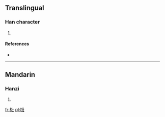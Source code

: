 ==Translingual==

===Han character===
{{Han char|rn=75|rad=木|as=07|sn=11|four=4491<sub>0</sub>|canj=木女一土 (DVMG)}}

# {{defn|Han|sort=木07}}

====References====
* {{Han ref|kx=0528.140|dkj=14834|hdz=21222.030|uh=6889|ud=26761|bh=D5CE|bd=54734}}

----

==Mandarin==

===Hanzi===
{{cmn-hanzi|pin=[[zhuāng]] ([[zhuang1]])|wg=chuang<sup>1</sup>}}

# {{defn|lang=cmn|sort=木07}}

[[fr:梉]]
[[pl:梉]]